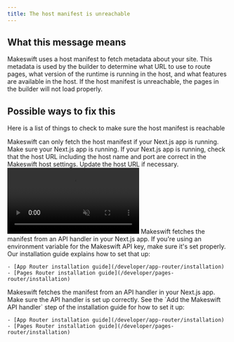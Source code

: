 ```yaml
---
title: The host manifest is unreachable
---
```


## What this message means

Makeswift uses a host manifest to fetch metadata about your site. This metadata is used by the builder to determine
what URL to use to route pages, what version of the runtime is running in the host, and what features are available
in the host. If the host manifest is unreachable, the pages in the builder will not load properly.

## Possible ways to fix this

Here is a list of things to check to make sure the host manifest is reachable

<Steps>
  <Step title="Check that your Next.js app is running">
    Makeswift can only fetch the host manifest if your Next.js app is running. Make sure your Next.js app is running.
  </Step>

  <Step title="Check that the host URL is correct in the Makeswift host settings">
    If your Next.js app is running, check that the host URL including the host
    name and port are correct in the Makeswift host settings. Update the host URL
    if necessary.
    <Accordion title="Show me how">
      <Frame>
  <video
    autoPlay
    muted
    loop
    playsInline
    controls
    title="Hello world component"
    className="w-full aspect-video"
    src="/images/installation/update-host-url.mp4"
  ></video>
</Frame>
    </Accordion>
  </Step>

  <Step title="Check that your API key is passed to the Makeswift API handler">
    Makeswift fetches the manifest from an API handler in your Next.js app.
    If you're using an environment variable for the Makeswift API key, make sure it's set properly.
    Our installation guide explains how to set that up:

    - [App Router installation guide](/developer/app-router/installation)
    - [Pages Router installation guide](/developer/pages-router/installation)
  </Step>
  
  <Step title="Check that the Makeswift API handler is set up">
    Makeswift fetches the manifest from an API handler in your Next.js app. Make sure the API handler is set up correctly.
    See the `Add the Makeswift API handler` step of the installation guide for how to set it up:

    - [App Router installation guide](/developer/app-router/installation)
    - [Pages Router installation guide](/developer/pages-router/installation)
  </Step>
</Steps>

